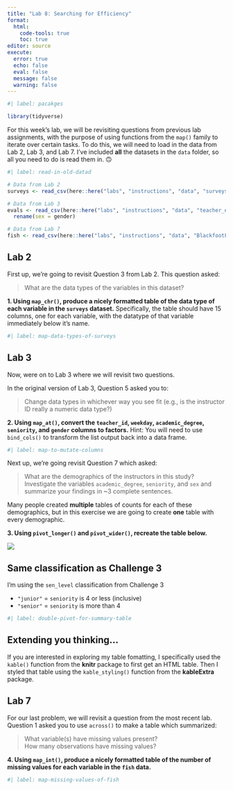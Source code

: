 ```yaml
---
title: "Lab 8: Searching for Efficiency"
format: 
  html:
    code-tools: true
    toc: true
editor: source
execute: 
  error: true
  echo: false
  eval: false
  message: false
  warning: false
---
```


```r
#| label: pacakges

library(tidyverse)
```

For this week's lab, we will be revisiting questions from previous lab
assignments, with the purpose of using functions from the `map()` family to 
iterate over certain tasks. To do this, we will need to load in the data from 
Lab 2, Lab 3, and Lab 7. I've included **all** the datasets in the `data`
folder, so all you need to do is read them in. 🙃 

```r
#| label: read-in-old-datad

# Data from Lab 2
surveys <- read_csv(here::here("labs", "instructions", "data", "surveys.csv"))

# Data from Lab 3
evals <- read_csv(here::here("labs", "instructions", "data", "teacher_evals.csv")) |> 
  rename(sex = gender)

# Data from Lab 7
fish <- read_csv(here::here("labs", "instructions", "data", "BlackfootFish.csv"))
```

## Lab 2

First up, we're going to revisit Question 3 from Lab 2. This question asked:

> What are the data types of the variables in this dataset?

**1. Using `map_chr()`, produce a nicely formatted table of the data type of each variable in the `surveys` dataset.** Specifically, the table should have 15 columns, one for
each variable, with the datatype of that variable immediately below it's name. 

```r
#| label: map-data-types-of-surveys


```

## Lab 3

Now, were on to Lab 3 where we will revisit two questions. 

In the original version of Lab 3, Question 5 asked you to:

> Change data types in whichever way you see fit (e.g., is the instructor ID
> really a numeric data type?)

**2. Using `map_at()`, convert the `teacher_id`, `weekday`, `academic_degree`, `seniority`, and `gender` columns to factors.** Hint: You will need to use `bind_cols()` to transform the 
list output back into a data frame. 

```r
#| label: map-to-mutate-columns


```

Next up, we're going revisit Question 7 which asked:

> What are the demographics of the instructors in this study? Investigate the
> variables `academic_degree`, `seniority`, and `sex` and summarize your
> findings in ~3 complete sentences.

Many people created **multiple** tables of counts for each of these
demographics, but in this exercise we are going to create **one** table with 
every demographic.

**3. Using `pivot_longer()` and `pivot_wider()`, recreate the table below.** 

![](images/lab-8-table-to-recreate.png)

::: {.callout-tip}
# Same classification as Challenge 3

I'm using the `sen_level` classification from Challenge 3

- `"junior"` = `seniority` is 4 or less (inclusive)
- `"senior"` = `seniority` is more than 4 
:::

```r
#| label: double-pivot-for-summary-table


```

::: {.callout-tip}
# Extending you thinking...

If you are interested in exploring my table fomatting, I specifically used the 
`kable()` function from the **knitr** package to first get an HTML table. Then
I styled that table using the `kable_styling()` function from the **kableExtra**
package. 
:::

## Lab 7

For our last problem, we will revisit a question from the most recent lab. 
Question 1 asked you to use `across()` to make a table which summarized: 

> What variable(s) have missing values present?  
> How many observations have missing values?

**4. Using `map_int()`, produce a nicely formatted table of the number of missing values for each variable in the `fish` data.** 

```r
#| label: map-missing-values-of-fish


```

